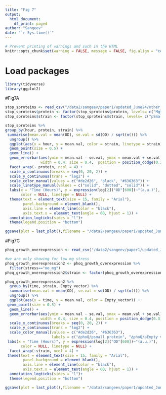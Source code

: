 ```yaml
---
title: "Fig 7"
output: 
  html_document:
    df_print: paged
author: "Sangeev"
date: "`r Sys.time()`"
---
```


<style type="text/css">
.main-container {
  max-width: 1500px;
  margin-left: auto;
  margin-right: auto;
}
</style>

```r
# Prevent printing of warnings and such in the HTML
knitr::opts_chunk$set(warning = FALSE, message = FALSE, fig.align = "center", eval = FALSE)
```

# Load packages
```r
library(tidyverse)
library(ggplot2)
```

#Fig7A
```r

stop_sproteins <- read_csv("/data2/sangeev/paper1/updated_June24/other_analysis/dataframe/overexpression_small_proteins_stop.csv")
stop_sproteins$protein <- factor(stop_sproteins$protein, levels= c("MgtS", "MgrB",  "PmrR", "YmiA", "YoaI", "YkgS", "DinQ"))
stop_sproteins$strain <- factor(stop_sproteins$strain, levels= c("pSmall",  "pStop", "pEmpty"),  labels = c("Wild-type/pSmall protein", "Wild-type/pSmall protein (ATG→TAA)", "Wild-type/pEmpty vector"))

stop_sproteins %>% 
group_by(hour, protein, strain) %>% 
 summarise(mean.val = mean(OD), se.val = sd(OD) / sqrt(n())) %>%
  ungroup() %>% 
  ggplot(aes(x = hour, y = mean.val, color = strain, linetype = strain)) +  # Add linetype aesthetic
  geom_point(size = 0.5) +
  geom_line() +  
  geom_errorbar(aes(ymin = mean.val - se.val, ymax = mean.val + se.val),
                width = 0.4, size = 0.4,  position = position_dodge(0.3)) +
  facet_wrap(~ protein, ncol = 4) +
  scale_x_continuous(breaks = seq(0, 20, 2)) +
  scale_y_continuous(trans = "log2") +
  scale_color_manual(values = c("#de2d26", "black", "#636363")) +
  scale_linetype_manual(values = c("solid", "dotted", "solid")) +
  labs(x = "Time (Hours)", y = expression(log[2]("OD"[600])~"(a.u.)"),
       color = NULL, linetype = NULL) +
  theme(text = element_text(size = 15, family = "Arial"),
        panel.background = element_blank(),
        axis.line = element_line(color = "black"),
        axis.text.x = element_text(angle = 60, hjust = 1)) +
  annotation_logticks(sides = "l")+
  theme(legend.position = "bottom")

ggsave(plot = last_plot(),filename = "/data2/sangeev/paper1/updated_June24/figures/Fig7A.png", width = 9, height = 4, units = "in", dpi = 600)
```

#Fig7C
```r
phoq_growth_overexpression <- read_csv("/data2/sangeev/paper1/updated_June24/other_analysis/dataframe/phoQ_repeat.csv")

#we are only showing for low mg stress
phoq_growth_overexpression2 <- phoq_growth_overexpression %>% 
  filter(stress=="no_mg")
phoq_growth_overexpression2$strain <- factor(phoq_growth_overexpression2$strain, levels= c("MgtS", "MgrB",  "PmrR", "YmiA", "YoaI", "YkgS", "DinQ"))

phoq_growth_overexpression2 %>%
  group_by(time, strain, Empty_vector) %>%
  summarise(mean.val = mean(OD), se.val = sd(OD) / sqrt(n())) %>%
  ungroup() %>%
  ggplot(aes(x = time, y = mean.val, color = Empty_vector)) +
 geom_point(size = 0.5) +
  geom_line() +
  geom_errorbar(aes(ymin = mean.val - se.val, ymax = mean.val + se.val), 
                width = 0.4, size = 0.4, position = position_dodge(0.3)) +
  scale_x_continuous(breaks = seq(0, 20, 2)) +
  scale_y_continuous(trans = "log2") +
  scale_color_manual(values = c("#de2d26", "#636363"), 
                     labels = c("∆phoQ/psmall protein", "∆phoQ/pEmpty vector")) +
 labs(x = "Time (Hours)", y = expression(log[2]("OD"[600])~"(a.u.)"),
       color = NULL, linetype = NULL) +
  facet_wrap(~strain, ncol = 4) +
 theme(text = element_text(size = 15, family = "Arial"),
        panel.background = element_blank(),
        axis.line = element_line(color = "black"),
        axis.text.x = element_text(angle = 60, hjust = 1)) +
  annotation_logticks(sides = "l")+
  theme(legend.position = "bottom")

ggsave(plot = last_plot(),filename = "/data2/sangeev/paper1/updated_June24/figures/Fig7C.png", width = 8, height = 4, units = "in", dpi = 600)
```
